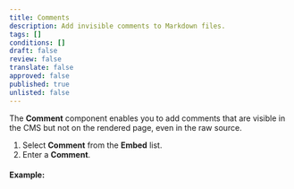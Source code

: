 ```yaml
---
title: Comments
description: Add invisible comments to Markdown files.
tags: []
conditions: []
draft: false
review: false
translate: false
approved: false
published: true
unlisted: false
---
```


The **Comment** component enables you to add comments that are visible in the CMS but not on the rendered page, even in the raw source.

1. Select **Comment** from the **Embed** list.
2. Enter a **Comment**.

#### Example:

<!-- hidden comment="This comment is invisible in the published website." -->
